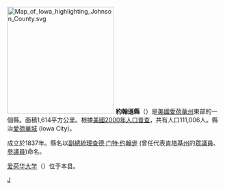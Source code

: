 {{noteTA
|T=zh-hans:约翰逊县 (艾奥瓦州);zh-hk:約翰遜縣 (艾奧瓦州);zh-tw:詹森郡 (愛荷華州);
}}
{{Otheruses|約翰遜縣|subject=美國愛荷華州的一個縣|other=同名的縣}}
[[File:Map_of_Iowa_highlighting_Johnson_County.svg|250px]]
'''約翰遜縣'''（{{lang-en|Johnson County}}）是[[美國|美國]][[愛荷華州|愛荷華州]]東部的一個縣。面積1,614平方公里。根據[[美國2000年人口普查|美國2000年人口普查]]，共有人口111,006人。縣治[[愛荷華城|愛荷華城]] (Iowa City)。

成立於1837年。縣名以[[美國副總統|副總統]][[理查德·门特·约翰逊|理查德·门特·约翰逊]] (曾任代表[[肯塔基州|肯塔基州]]的[[美國眾議院|眾議員]]、[[美國參議院|參議員]])命名。

[[爱荷华大学|爱荷华大学]]（{{lang-en|The University of Iowa}}）位于本县。

{{iowa-stub}}
[[Category:艾奧瓦州行政區劃|J]]
{{约翰逊县 (艾奥瓦州)}}
{{爱荷华州}}